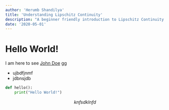 ```yaml
---
author: 'Herumb Shandilya'
title: 'Understanding Lipschitz Continuity'
description: "A beginner friendly introduction to Lipschitz Continuity. One that won't make you go, What the hell is this!?"
date: '2020-05-01'
---
```


# Hello World!

I am here to see [John Doe](https://johndoe.com) gg

* ujbdfjnmf 
* jdbnsjdb

```python
def hello():
    print("Hello World!")
```

$$
knfsdklnfd
$$